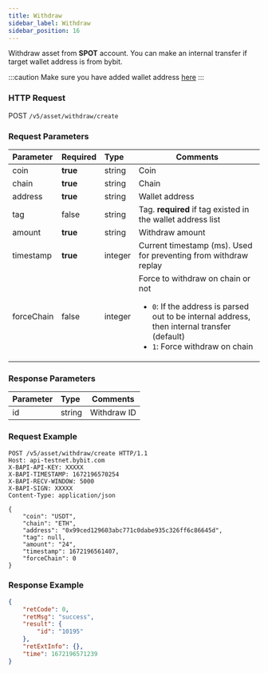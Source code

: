 ```yaml
---
title: Withdraw
sidebar_label: Withdraw
sidebar_position: 16
---
```


Withdraw asset from **SPOT** account. You can make an internal transfer if target wallet address is from bybit.

:::caution
Make sure you have added wallet address <a href="https://www.bybit.com/user/assets/money-address">here</a>
:::

### HTTP Request
POST `/v5/asset/withdraw/create`

### Request Parameters
| Parameter | Required | Type | Comments|
|:----- |:-------|:-----|------ |
|coin |**true** |string |Coin |
|chain |**true** |string |Chain |
|address |**true** |string |Wallet address |
|tag |false |string |Tag. **required** if tag existed in the wallet address list |
|amount |**true** |string |Withdraw amount |
|timestamp |**true** |integer |Current timestamp (ms). Used for preventing from withdraw replay |
|forceChain |false |integer |Force to withdraw on chain or not<ul><li>`0`: If the address is parsed out to be internal address, then internal transfer (default)</li><li>`1`: Force withdraw on chain</li> </ul>|

### Response Parameters
| Parameter | Type | Comments|
|:----- |:-----|----- |
|id |string|Withdraw ID |

### Request Example

```http
POST /v5/asset/withdraw/create HTTP/1.1
Host: api-testnet.bybit.com
X-BAPI-API-KEY: XXXXX
X-BAPI-TIMESTAMP: 1672196570254
X-BAPI-RECV-WINDOW: 5000
X-BAPI-SIGN: XXXXX
Content-Type: application/json

{
    "coin": "USDT",
    "chain": "ETH",
    "address": "0x99ced129603abc771c0dabe935c326ff6c86645d",
    "tag": null,
    "amount": "24",
    "timestamp": 1672196561407,
    "forceChain": 0
}
```

### Response Example

```json
{
    "retCode": 0,
    "retMsg": "success",
    "result": {
        "id": "10195"
    },
    "retExtInfo": {},
    "time": 1672196571239
}
```